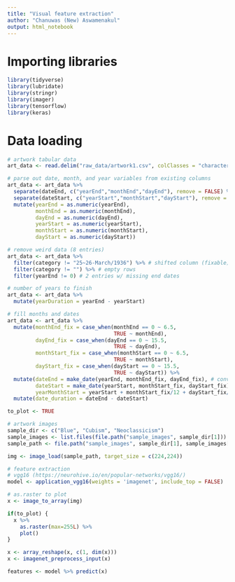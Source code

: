 ```yaml
---
title: "Visual feature extraction"
author: "Chanuwas (New) Aswamenakul"
output: html_notebook
---
```


# Importing libraries

```r
library(tidyverse)
library(lubridate)
library(stringr)
library(imager)
library(tensorflow)
library(keras)
```
# Data loading
```r
# artwork tabular data
art_data <- read.delim("raw_data/artwork1.csv", colClasses = "character") # /t as separator

# parse out date, month, and year variables from existing columns
art_data <- art_data %>% 
  separate(dateEnd, c("yearEnd","monthEnd","dayEnd"), remove = FALSE) %>% 
  separate(dateStart, c("yearStart","monthStart","dayStart"), remove = FALSE) %>% 
  mutate(yearEnd = as.numeric(yearEnd),
         monthEnd = as.numeric(monthEnd),
         dayEnd = as.numeric(dayEnd),
         yearStart = as.numeric(yearStart),
         monthStart = as.numeric(monthStart),
         dayStart = as.numeric(dayStart))

# remove weird data (8 entries)
art_data <- art_data %>%
  filter(category != "25~26-March/1936") %>% # shifted column (fixable)
  filter(category != "") %>% # empty rows
  filter(yearEnd != 0) # 2 entries w/ missing end dates

# number of years to finish
art_data <- art_data %>%
  mutate(yearDuration = yearEnd - yearStart)

# fill months and dates
art_data <- art_data %>% 
  mutate(monthEnd_fix = case_when(monthEnd == 0 ~ 6.5,
                                  TRUE ~ monthEnd),
         dayEnd_fix = case_when(dayEnd == 0 ~ 15.5,
                                  TRUE ~ dayEnd),
         monthStart_fix = case_when(monthStart == 0 ~ 6.5,
                                  TRUE ~ monthStart),
         dayStart_fix = case_when(dayStart == 0 ~ 15.5,
                                  TRUE ~ dayStart)) %>%
  mutate(dateEnd = make_date(yearEnd, monthEnd_fix, dayEnd_fix), # convert dateEnd into date type
         dateStart = make_date(yearStart, monthStart_fix, dayStart_fix), # convert dateStart into date type
         yearMonthStart = yearStart + monthStart_fix/12 + dayStart_fix/365) %>% # convert date into year scale
  mutate(date_duration = dateEnd - dateStart)
```
```r
to_plot <- TRUE

# artwork images
sample_dir <- c("Blue", "Cubism", "Neoclassicism")
sample_images <- list.files(file.path("sample_images", sample_dir[1]))
sample_path <- file.path("sample_images", sample_dir[1], sample_images[1])

img <- image_load(sample_path, target_size = c(224,224))

# feature extraction
# vgg16 (https://neurohive.io/en/popular-networks/vgg16/)
model <- application_vgg16(weights = 'imagenet', include_top = FALSE)

# as.raster to plot
x <- image_to_array(img)

if(to_plot) {
  x %>%
    as.raster(max=255L) %>% 
    plot()
}

x <- array_reshape(x, c(1, dim(x)))
x <- imagenet_preprocess_input(x)

features <- model %>% predict(x)
```

